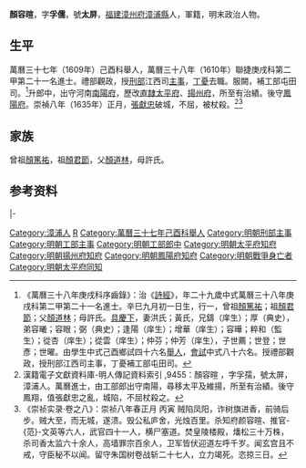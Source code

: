 {{明清人物信息框
| 姓名 = 顏容暄
| 原名 =
| 圖片名稱= 
| 圖片大小 =
| 圖片說明 = 
| 最高職務 = 鳳陽府知府
| 國家 = 大明 
| 爵位 =
| 籍貫 = [[福建|福建]][[漳州府|漳州府]][[漳浦縣|漳浦縣]]
| 族裔 = 
| 旗籍 = 
| 字號 = 字孚孺，號太屏
| 諡號 =
| 出生日期 = 萬曆九年（1581年）
| 出生地點 =
| 逝世日期 = 崇禎八年（1635年）
| 逝世地點 =
| 墓葬 =
| 配偶 = 洪氏、黃氏
| 親屬 = 
| 出身 =
* 萬曆三十八年庚戌科進士出身
| 經歷 =
| 著作 =  
}}
'''顏容暄'''{{BD|1581年||1635年||Yan顏}}，字'''孚儒'''，號'''太屏'''，[[福建|福建]][[漳州府|漳州府]][[漳浦縣|漳浦縣]]人，軍籍，明末政治人物。

==生平==
萬曆三十七年（1609年）己酉科舉人，萬曆三十八年（1610年）聯捷庚戌科第二甲第二十一名進士。禮部觀政，授[[刑部|刑部]]江西司[[主事|主事]]，[[丁憂|丁憂]]去職。服闕，補工部屯田司。<ref>《萬曆三十八年庚戌科序齒錄》：治《[[詩經|詩經]]》，年二十九歲中式萬曆三十八年庚戌科第二甲第二十一名進士。辛巳九月初一日生，行一，曾祖[[顏篤祐|顏篤祐]]；祖[[顏君節|顏君節]]；父[[顏道林|顏道林]]；母許氏。[[具慶下|具慶下]]，妻洪氏；黃氏，兄鑄（庠生）；厚（典史），弟容曦；容眼；弼（典史）；逢陽（庠生）；增華（庠生）；容曄；粹和（監生）；從杏（庠生）；從雲（庠生）；仲芬；仲芳（庠生），子世薦；世登；世彥；世曜。由學生中式己酉鄉試四十六名[[舉人|舉人]]，[[會試|會試]]中式八十六名。授禮部觀政，授刑部江西司主事，丁憂補工部屯田司。</ref>升郎中，出守河南[[南陽府|南陽府]]，歷改[[南直隸|直隸]][[太平府_(安徽省)|太平府]]、[[揚州府|揚州府]]，所至有治績。後守[[鳳陽府|鳳陽府]]。崇禎八年（1635年）正月，[[張獻忠|張獻忠]]破城，不屈，被杖殺。<ref>漢籍電子文獻資料庫-明人傳記資料索引 ,9455：顏容暄 ，字孚孺，號太屏，漳浦人。萬曆進士，由工部郎出守南陽，尋移太平及維揚，所至有治績。後守鳳翔，值張獻忠之亂，城陷，不屈杖殺之。</ref><ref>《崇祯实录·卷之八》：崇祯八年春正月 丙寅 贼陷凤阳，诈树旗进香，前骑后步。贼大至，而无城，遂溃。毁公私庐舍，光烛百里。杀知府颜容暄、推官-{范}-文英等六人，武官四十一人，横尸塞道。焚皇陵楼殿，燔松三十万株，杀司香太监六十余人，高墙罪宗百余人，卫军皆伏迎道左呼千岁。闻玄宫且不戒，守臣秘不以闻。留守朱国树卷战斩二十七人，立力竭死。恣掠三日。</ref>

==家族==
曾祖[[顏篤祐|顏篤祐]]，祖[[顏君節|顏君節]]，父[[顏道林|顏道林]]，母許氏。

== 参考资料 ==
{{reflist}}

{{start box}}
{{s-off}}
{{s-before|[[王莅|-{王莅}-]]}}
{{s-title|明朝太平府知府|1629年－1631年}}
{{s-after|[[孫如蘭_(萬曆丙辰進士)|孫如蘭]]}}
|-
{{s-before|[[許國士|許國士]]}}
{{s-title|明朝鳳陽府知府|崇禎年間}}
{{s-after|[[李應節|李應節]]}}
{{end box}}

{{萬曆三十八年庚戌科殿试金榜}}

{{Authority control}}

{{DEFAULTSORT:Yan顏}}
[[Category:漳浦人|Category:漳浦人]]
[[Category:颜姓|R]]
[[Category:萬曆三十七年己酉科舉人|Category:萬曆三十七年己酉科舉人]]
[[Category:明朝刑部主事|Category:明朝刑部主事]]
[[Category:明朝工部主事|Category:明朝工部主事]]
[[Category:明朝工部郎中|Category:明朝工部郎中]]
[[Category:明朝太平府知府|Category:明朝太平府知府]]
[[Category:明朝揚州府知府|Category:明朝揚州府知府]]
[[Category:明朝鳳陽府知府|Category:明朝鳳陽府知府]]
[[Category:明朝戰爭身亡者|Category:明朝戰爭身亡者]]
[[Category:明朝太平府同知|Category:明朝太平府同知]]